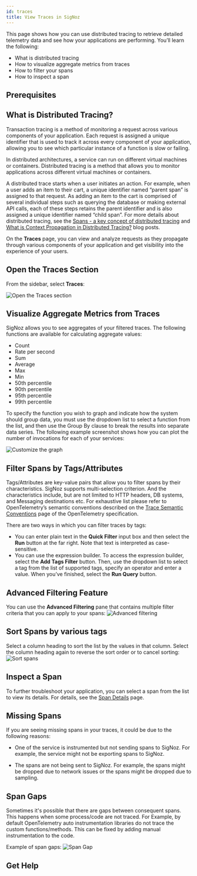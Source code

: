 ```yaml
---
id: traces
title: View Traces in SigNoz
---
```



This page shows how you can use distributed tracing to retrieve detailed telemetry data and see how your applications are performing. You’ll learn the following:

- What is distributed tracing
- How to visualize aggregate metrics from traces
- How to filter your spans
- How to inspect a span

<UseHotRod />

## Prerequisites

<PrereqsInstrument />

## What is Distributed Tracing?

Transaction tracing is a method of monitoring a request across various components of your application. Each request is assigned a unique identifier that is used to track it across every component of your application, allowing you to see which particular instance of a function is slow or failing.

In distributed architectures, a service can run on different virtual machines or containers. Distributed tracing is a method that allows you to monitor applications across different virtual machines or containers.

A distributed trace starts when a user initiates an action. For example, when a user adds an item to their cart, a unique identifier named “parent span” is assigned to that request. As adding an item to the cart is comprised of several individual steps such as querying the database or making external API calls, each of these steps retains the parent identifier and is also assigned a unique identifier named “child span”. For more details about distributed tracing, see the [Spans - a key concept of distributed tracing](https://signoz.io/blog/distributed-tracing-span/) and  [What is Context Propagation in Distributed Tracing?](https://signoz.io/blog/context-propagation-in-distributed-tracing/) blog posts.

On the **Traces** page, you can view and analyze requests as they propagate through various components of your application and get visibility into the experience of your users.

## Open the Traces Section

From the sidebar, select **Traces**:

![Open the Traces section](/img/open-traces-section-v0.6.2.webp)

## Visualize Aggregate Metrics from Traces

SigNoz allows you to see aggregates of your filtered traces. The following functions are available for calculating aggregate values:

- Count
- Rate per second
- Sum
- Average
- Max
- Min
- 50th percentile
- 90th percentile
- 95th percentile
- 99th percentile

To specify the function you wish to graph and indicate how the system should group data, you must use the dropdown list to select a function from the list, and then use the Group By clause to break the results into separate data series. The following example screenshot shows how you can plot the number of invocations for each of your services:

![Customize the graph](/img/customize-the-graph-v0.6.2.webp)

## Filter Spans by Tags/Attributes

Tags/Attributes are key-value pairs that allow you to filter spans by their characteristics. SigNoz supports multi-selection criterion. And the characteristics include, but are not limited to HTTP headers, DB systems, and Messaging destinations etc. For exhaustive list please refer to OpenTelemetry’s semantic conventions described on the [Trace Semantic Conventions](https://github.com/open-telemetry/semantic-conventions/blob/main/docs/general/trace.md) page of the OpenTelemetry specification.

There are two ways in which you can filter traces by tags:

- You can enter plain text in the **Quick Filter** input box and then select the **Run** button at the far right. Note that text is interpreted as case-sensitive.
- You can use the expression builder. To access the expression builder, select the **Add Tags Filter** button. Then, use the dropdown list to select a tag from the list of supported tags, specify an operator and enter a value. When you’ve finished, select the **Run Query** button.

## Advanced Filtering Feature

You can use the **Advanced Filtering** pane that contains multiple filter criteria that you can apply to your spans:
![Advanced filtering](/img/advanced-filtering-v0.6.2.webp)

## Sort Spans by various tags

Select a column heading to sort the list by the values in that column. Select the column heading again to reverse the sort order or to cancel sorting:
![Sort spans](/img/sort-spans-v0.6.2.webp)

## Inspect a Span

To further troubleshoot your application, you can select a span from the list to view its details. For details, see the [Span Details](/docs/userguide/span-details) page.

## Missing Spans

If you are seeing missing spans in your traces, it could be due to the following reasons:

- One of the service is instrumented but not sending spans to SigNoz. For example, the service might not be exporting spans to SigNoz.

- The spans are not being sent to SigNoz. For example, the spans might be dropped due to network issues or the spans might be dropped due to sampling.

## Span Gaps

Sometimes it's possible that there are gaps between consequent spans. This happens when some process/code are not traced. For Example, by default OpenTelemetry auto instrumentation libraries do not trace the custom functions/methods. This can be fixed by adding manual instrumentation to the code.

Example of span gaps:
![Span Gap](/img/docs/span-gap.png)

## Get Help

<GetHelp />
